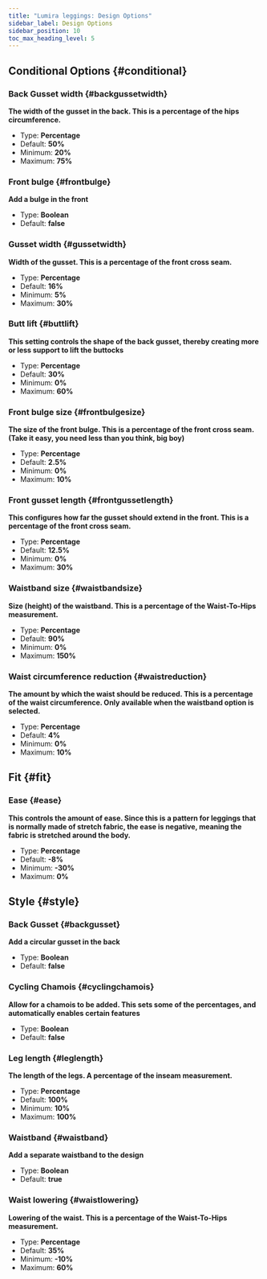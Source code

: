 ```yaml
---
title: "Lumira leggings: Design Options"
sidebar_label: Design Options
sidebar_position: 10
toc_max_heading_level: 5
---
```



## Conditional Options {#conditional}
### Back Gusset width {#backgussetwidth}

**The width of the gusset in the back. This is a percentage of the hips circumference.**
- Type: **Percentage**
- Default: **50%**
- Minimum: **20%**
- Maximum: **75%**

<Backgussetwidth />

### Front bulge {#frontbulge}

**Add a bulge in the front**
- Type: **Boolean**
- Default: **false**

<Frontbulge />

### Gusset width {#gussetwidth}

**Width of the gusset. This is a percentage of the front cross seam.**
- Type: **Percentage**
- Default: **16%**
- Minimum: **5%**
- Maximum: **30%**

<Gussetwidth />

### Butt lift {#buttlift}

**This setting controls the shape of the back gusset, thereby creating more or less support to lift the buttocks**
- Type: **Percentage**
- Default: **30%**
- Minimum: **0%**
- Maximum: **60%**

<Buttlift />

### Front bulge size {#frontbulgesize}

**The size of the front bulge. This is a percentage of the front cross seam. (Take it easy, you need less than you think, big boy)**
- Type: **Percentage**
- Default: **2.5%**
- Minimum: **0%**
- Maximum: **10%**

<Frontbulgesize />

### Front gusset length {#frontgussetlength}

**This configures how far the gusset should extend in the front. This is a percentage of the front cross seam.**
- Type: **Percentage**
- Default: **12.5%**
- Minimum: **0%**
- Maximum: **30%**

<Frontgussetlength />

### Waistband size {#waistbandsize}

**Size (height) of the waistband. This is a percentage of the Waist-To-Hips measurement.**
- Type: **Percentage**
- Default: **90%**
- Minimum: **0%**
- Maximum: **150%**

<Waistbandsize />

### Waist circumference reduction {#waistreduction}

**The amount by which the waist should be reduced. This is a percentage of the waist circumference. Only available when the waistband option is selected.**
- Type: **Percentage**
- Default: **4%**
- Minimum: **0%**
- Maximum: **10%**

<Waistreduction />

## Fit {#fit}
### Ease {#ease}

**This controls the amount of ease. Since this is a pattern for leggings that is normally made of stretch fabric, the ease is negative, meaning the fabric is stretched around the body.**
- Type: **Percentage**
- Default: **-8%**
- Minimum: **-30%**
- Maximum: **0%**

<Ease />

## Style {#style}
### Back Gusset {#backgusset}

**Add a circular gusset in the back**
- Type: **Boolean**
- Default: **false**

<Backgusset />

### Cycling Chamois {#cyclingchamois}

**Allow for a chamois to be added. This sets some of the percentages, and automatically enables certain features**
- Type: **Boolean**
- Default: **false**

<Cyclingchamois />

### Leg length {#leglength}

**The length of the legs. A percentage of the inseam measurement.**
- Type: **Percentage**
- Default: **100%**
- Minimum: **10%**
- Maximum: **100%**

<Leglength />

### Waistband {#waistband}

**Add a separate waistband to the design**
- Type: **Boolean**
- Default: **true**

<Waistband />

### Waist lowering {#waistlowering}

**Lowering of the waist. This is a percentage of the Waist-To-Hips measurement.**
- Type: **Percentage**
- Default: **35%**
- Minimum: **-10%**
- Maximum: **60%**

<Waistlowering />
